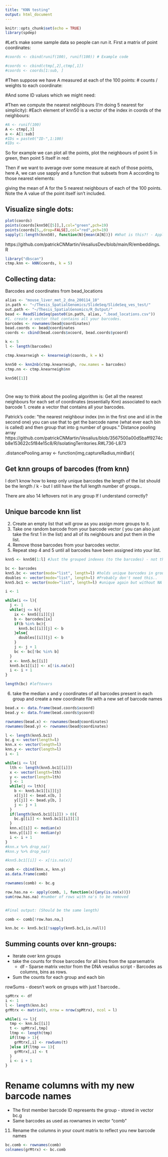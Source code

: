 ```yaml
---
title: "KNN testing"
output: html_document
---
```


```r
knitr::opts_chunk$set(echo = TRUE)
library(spdep)
```





#Let's make some sample data so people can run it. First a matrix of point coordinates:
```r
#coords <- cbind(runif(100), runif(100)) # Example code

#coords <- cbind(ctmp[,2],ctmp[,1])
#coords <- coords[1:sub, ]
```




#Then suppose we have A measured at each of the 100 points:
# counts / weights to each coordinate:


#And some ID values which we might need:

#Then we compute the nearest neighbours (I'm doing 5 nearest for simplicity):
#Each element of knn50 is a vector of the index in coords of the neighbours:
```r
#A <- runif(100)
A <- ctmp[,3]
a <- A[1:sub]
#IDs = paste0("ID-",1:100)
#IDs <- 

```



So for example we can plot all the points, plot the neighbours of point 5 in green, then point 5 itself in red:
  
Then if we want to average over some measure at each of those points, here A, we can use sapply and a function that subsets from A according to those nearest elements:


giving the mean of A for the 5 nearest neighbours of each of the 100 points. Note the A value of the point itself isn't included.

## Visualize single dots:

```r

plot(coords)
points(coords[knn50[[5]],],col="green",pch=19)
points(coords[5,,drop=FALSE],col="red",pch=19)
sapply(1:length(knn50), function(N){mean(A[N])}) #What is this?! - Applying weights/counts to the dots? 
```



https://github.com/patrickCNMartin/VesaliusDev/blob/main/R/embeddings.R


```r
library("dbscan")
ctmp.knn <- kNN(coords, k = 5)
```

## Collecting data:

Barcodes and coordinates from bead_locations



```r
alias <- "mouse_liver_met_2_dna_200114_10"
in.path <- "~/Thesis_SpatialGenomics/SlideSeq/SlideSeq_ves_test/"
out.path <- "~/Thesis_SpatialGenomics/R_Output/"
bead <- ReadSlideSeq(paste0(in.path, alias, ".bead_locations.csv"))
#1. create a vector that contains all your barcodes.
barcodes <- rownames(bead@coordinates)
bead.coords <- bead@coordinates
coords <- cbind(bead.coords$xcoord, bead.coords$ycoord)

k <- 5
l <- length(barcodes)

ctmp.knearneigh <- knearneigh(coords, k = k)

knn50 <- knn2nb(ctmp.knearneigh, row.names = barcodes)
ctmp.nn <- ctmp.knearneigh$nn

knn50[[1]]




```

One way to think about the pooling algorithm is:
Get all the nearest neighbours for each set of coordinates (essentially Knn) associated to each barcode
1. create a vector that contains all your barcodes.



Patrick's code:
"the nearest neighbour index (nn in the first one and id in the second one) you can use that to get the barcode name (what ever each bin is called) and then group that into g number of groups."
Distance pooling array
https://github.com/patrickCNMartin/Vesalius/blob/3567500a00d5baff9274cb8e153622c5f84e15c8/R/IsolatingTerritories.R#L736-L873

.distancePooling.array <- function(img,captureRadius,minBar){

## Get knn groups of barcodes (from knn)
I don't know how to keep only unique barcodes
the length of the list should be the length / k - but I still have the full length number of groups..

There are also 14 leftovers not in any group If I understand correctly?

## Unique barcode knn list
2. Create an empty list that will grow as you assign more groups to it.
3. Take one random barcode from your barcode vector ( you can also just take the first 1 in the list) and all of its neighbours and put them in the list.
4. Remove those barcodes from your barcodes vector.
5. Repeat step 4 and 5 until all barcodes have been assigned into your list.

```r
knn5 <- knn50[1:l] #Just the grouped indexes (to the barcodes) - not the other attributes

bc <- barcodes
knn5.bc <- vector(mode="list", length=l) #holds unique barcodes in groups of up to k
doubles <- vector(mode="list", length=l) #Probably don't need this..
knn5.bc1 <- vector(mode="list", length=l) #unique again but without NA elements (Still null groups)

i <- 1

while(i <= l){
  j <- 1
  while(j <= k){
    ix <- knn5[[i]][j]
    b <- barcodes[ix]
    if(b %in% bc){
      knn5.bc[[i]][j] <- b
    }else{
      doubles[[i]][j] <- b
    }
    j <- j + 1
    bc <- bc[!bc %in% b]
  }
  x <- knn5.bc[[i]]
  knn5.bc1[[i]] <- x[!is.na(x)]
  i <- i + 1
}

length(bc) #leftovers

```



6. take the median x and y coordinates of all barcodes present in each group and create a new coordinate file with a new set of barcode names

```r
bead.x <- data.frame(bead.coords$xcoord)
bead.y <- data.frame(bead.coords$ycoord)

rownames(bead.x) <- rownames(bead@coordinates)
rownames(bead.y) <- rownames(bead@coordinates)

l <- length(knn5.bc1)
bc.g <- vector(length=l)
knn.x <- vector(length=l)
knn.y <- vector(length=l)
i <- 1

while(i <= l){
  lth <- length(knn5.bc1[[i]])
  x <- vector(length=lth)
  y <- vector(length=lth)
  j <- 1
  while(j <= lth){
    b <- knn5.bc1[[i]][j]
    x[[j]] <- bead.x[b, ]
    y[[j]] <- bead.y[b, ]
    j <- j + 1
  }
  if(length(knn5.bc1[[i]]) > 0){
    bc.g[[i]] <- knn5.bc1[[i]][1]
  }
  knn.x[[i]] <- median(x)
  knn.y[[i]] <- median(y)
  i <- i + 1
}
#knn.x %>% drop_na()
#knn.y %>% drop_na()

#knn5.bc1[[i]] <- x[!is.na(x)]

comb <- cbind(knn.x, knn.y)
as.data.frame(comb)

rownames(comb) <- bc.g

row.has.na <- apply(comb, 1, function(x){any(is.na(x))})
sum(row.has.na) #number of rows with na's to be removed


#Final output: (Should be the same length)

comb <- comb[!row.has.na,]

knn.bc <- knn5.bc1[!sapply(knn5.bc1,is.null)]


```



## Summing counts over knn-groups:

- Iterate over knn groups 
- take the counts for those barcodes for all bins from the sparsematrix
  - df - Sparse matrix vector from the DNA vesalius script - Barcodes as columns, bins as rows.
- Sum the counts for each group and each bin 

rowSums - doesn't work on groups with just 1 barcode.. 

```r
spMtrx <- df
i <- 1
l <- length(knn.bc)
grMtrx <- matrix(0, nrow = nrow(spMtrx), ncol = l)

while(i <= l){
  tmp <- knn.bc[[i]]
  t <- spMtrx[,tmp]
  ltmp <- length(tmp)
  if(ltmp > 1){
    grMtrx[,i] <- rowSums(t)
  }else if(ltmp == 1){
    grMtrx[,i] <- t
  }
  i <- i + 1 
}

```

# Rename columns with my new barcode names

- The first member barcode ID represents the group - stored in vector bc.g
- Same barcodes as used as rownames in vector "comb"


11. Rename the columns in your count matrix to reflect you new barcode names

```r

bc.comb <- rownames(comb)
colnames(grMtrx) <- bc.comb

```
